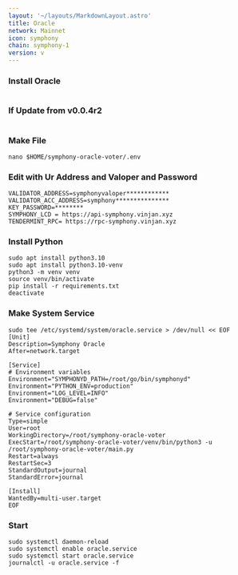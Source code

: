 ```yaml
---
layout: '~/layouts/MarkdownLayout.astro'
title: Oracle
network: Mainnet
icon: symphony
chain: symphony-1
version: v
---
```


### Install Oracle
```

```
### If Update from v0.0.4r2
```

```

### Make File
```
nano $HOME/symphony-oracle-voter/.env
```
### Edit with Ur Address and Valoper and Password
```
VALIDATOR_ADDRESS=symphonyvaloper************
VALIDATOR_ACC_ADDRESS=symphony***************
KEY_PASSWORD=********
SYMPHONY_LCD = https://api-symphony.vinjan.xyz
TENDERMINT_RPC= https://rpc-symphony.vinjan.xyz
```
### Install Python
```
sudo apt install python3.10
sudo apt install python3.10-venv
python3 -m venv venv
source venv/bin/activate
pip install -r requirements.txt
deactivate
```
### Make System Service
```
sudo tee /etc/systemd/system/oracle.service > /dev/null << EOF
[Unit]
Description=Symphony Oracle
After=network.target

[Service]
# Environment variables
Environment="SYMPHONYD_PATH=/root/go/bin/symphonyd"
Environment="PYTHON_ENV=production"
Environment="LOG_LEVEL=INFO"
Environment="DEBUG=false"

# Service configuration
Type=simple
User=root
WorkingDirectory=/root/symphony-oracle-voter
ExecStart=/root/symphony-oracle-voter/venv/bin/python3 -u /root/symphony-oracle-voter/main.py
Restart=always
RestartSec=3
StandardOutput=journal
StandardError=journal

[Install]
WantedBy=multi-user.target
EOF
```
### Start
```
sudo systemctl daemon-reload
sudo systemctl enable oracle.service
sudo systemctl start oracle.service
journalctl -u oracle.service -f
```
